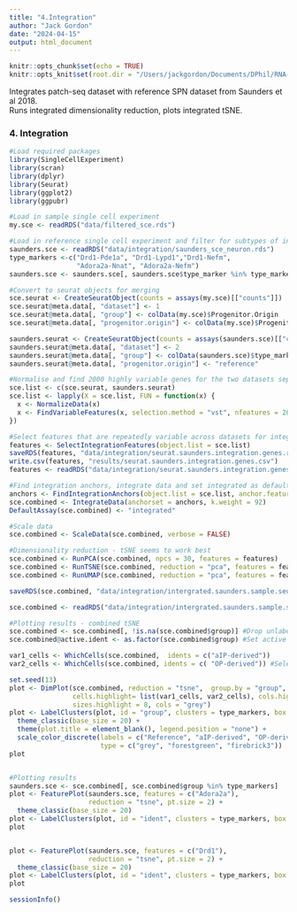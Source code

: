```yaml
---
title: "4.Integration"
author: "Jack Gordon"
date: "2024-04-15"
output: html_document
---
```

```r
knitr::opts_chunk$set(echo = TRUE)
knitr::opts_knit$set(root.dir = "/Users/jackgordon/Documents/DPhil/RNA-Sequencing/Patch-seq")
```


Integrates patch-seq dataset with reference SPN dataset from Saunders et al 2018.\
Runs integrated dimensionality reduction, plots integrated tSNE.\

### 4. Integration
```r
#Load required packages
library(SingleCellExperiment)
library(scran)
library(dplyr)
library(Seurat)
library(ggplot2)
library(ggpubr)

#Load in sample single cell experiment
my.sce <- readRDS("data/filtered_sce.rds")

#Load in reference single cell experiment and filter for subtypes of interest
saunders.sce <- readRDS("data/integration/saunders_sce_neuron.rds")
type_markers <-c("Drd1-Pde1a", "Drd1-Lypd1","Drd1-Nefm", 
                 "Adora2a-Nnat", "Adora2a-Nefm")
saunders.sce <- saunders.sce[, saunders.sce$type_marker %in% type_markers] #Keep only relevant subtypes

#Convert to seurat objects for merging
sce.seurat <- CreateSeuratObject(counts = assays(my.sce)[["counts"]])
sce.seurat@meta.data[, "dataset"] <- 1
sce.seurat@meta.data[, "group"] <- colData(my.sce)$Progenitor.Origin
sce.seurat@meta.data[, "progenitor.origin"] <- colData(my.sce)$Progenitor.Origin

saunders.seurat <- CreateSeuratObject(counts = assays(saunders.sce)[["counts"]])
saunders.seurat@meta.data[, "dataset"] <- 2
saunders.seurat@meta.data[, "group"] <- colData(saunders.sce)$type_marker
saunders.seurat@meta.data[, "progenitor.origin"] <- "reference"

#Normalise and find 2000 highly variable genes for the two datasets separately
sce.list <- c(sce.seurat, saunders.seurat)
sce.list <- lapply(X = sce.list, FUN = function(x) {
  x <- NormalizeData(x)
  x <- FindVariableFeatures(x, selection.method = "vst", nfeatures = 2000)
})

#Select features that are repeatedly variable across datasets for integration and save as csv and RData objects
features <- SelectIntegrationFeatures(object.list = sce.list)
saveRDS(features, "data/integration/seurat.saunders.integration.genes.rds")
write.csv(features, "results/seurat.saunders.integration.genes.csv")
features <- readRDS("data/integration/seurat.saunders.integration.genes.rds")

#Find integration anchors, integrate data and set integrated as default assay
anchors <- FindIntegrationAnchors(object.list = sce.list, anchor.features = features)
sce.combined <- IntegrateData(anchorset = anchors, k.weight = 92)
DefaultAssay(sce.combined) <- "integrated"

#Scale data
sce.combined <- ScaleData(sce.combined, verbose = FALSE)

#Dimensionality reduction - tSNE seems to work best
sce.combined <- RunPCA(sce.combined, npcs = 30, features = features)
sce.combined <- RunTSNE(sce.combined, reduction = "pca", features = features)
sce.combined <- RunUMAP(sce.combined, reduction = "pca", features = features)

saveRDS(sce.combined, "data/integration/intergrated.saunders.sample.seurat.rds") #Save integrated dataset

sce.combined <- readRDS("data/integration/intergrated.saunders.sample.seurat.rds")

#Plotting results - combined tSNE
sce.combined <- sce.combined[, !is.na(sce.combined$group)] #Drop unlabelled sample cells
sce.combined@active.ident <- as.factor(sce.combined$group) #Set active identity as group

var1_cells <- WhichCells(sce.combined,  idents = c("aIP-derived"))
var2_cells <- WhichCells(sce.combined, idents = c( "OP-derived")) #Select sample cells to highlight

set.seed(13)
plot <- DimPlot(sce.combined, reduction = "tsne",  group.by = "group", pt.size = 3,
                cells.highlight= list(var1_cells, var2_cells), cols.highlight = c("forestgreen", "firebrick3"), 
                sizes.highlight = 8, cols = "grey")
plot <- LabelClusters(plot, id = "group", clusters = type_markers, box = TRUE, size = 10) + 
  theme_classic(base_size = 20) +
  theme(plot.title = element_blank(), legend.position = "none") + 
  scale_color_discrete(labels = c("Reference", "aIP-derived", "OP-derived"), 
                       type = c("grey", "forestgreen", "firebrick3"))
plot


#Plotting results
saunders.sce <- sce.combined[, sce.combined$group %in% type_markers] 
plot <- FeaturePlot(saunders.sce, features = c("Adora2a"), 
                    reduction = "tsne", pt.size = 2) +
  theme_classic(base_size = 20)
plot <- LabelClusters(plot, id = "ident", clusters = type_markers, box = TRUE, size = 5)
plot


plot <- FeaturePlot(saunders.sce, features = c("Drd1"), 
                    reduction = "tsne", pt.size = 2) +
  theme_classic(base_size = 20)
plot <- LabelClusters(plot, id = "ident", clusters = type_markers, box = TRUE, size = 5)
plot

```


```r
sessionInfo()
```
